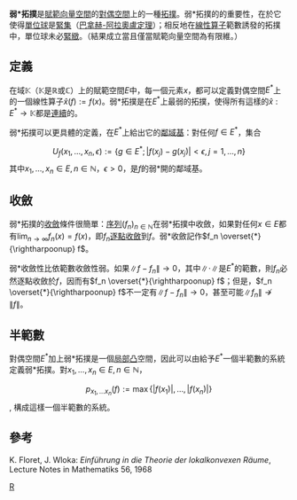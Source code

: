 '''弱*拓撲'''是[[賦範向量空間|賦範向量空間]]的[[對偶空間|對偶空間]]上的一種[[拓撲|拓撲]]。弱*拓撲的的重要性，在於它使得[[單位球|單位球]]是[[緊集|緊集]]（[[巴拿赫-阿拉奧盧定理|巴拿赫-阿拉奧盧定理]]）；相反地在[[線性算子|線性算子]]範數誘發的拓撲中，單位球未必[[緊緻|緊緻]]。（結果成立當且僅當賦範向量空間為有限維。）

==定義==
在域<math>\mathbb K</math>（<math>\mathbb K</math>是<math>\mathbb R</math>或<math>\mathbb C</math>）上的賦範空間<math>E</math>中，每一個元素<math>x</math>，都可以定義對偶空間<math>E^*</math>上的一個線性算子<math>\hat{x}(f) := f(x)</math>。弱*拓撲是在<math>E^*</math>上最弱的拓撲，使得所有這樣的<math>\hat x:E^* \to \mathbb K</math>都是[[連續|連續]]的。

弱*拓撲可以更具體的定義，在<math>E^*</math>上給出它的[[鄰域基|鄰域基]]：對任何<math>f\in E^*</math>，集合
:<math>U_f(x_1,\ldots,x_n,\epsilon) := \{g\in E^*; |f(x_j) - g(x_j)| < \epsilon, j=1,\ldots,n\}</math>
其中<math>x_1,\ldots,x_n\in E, n\in {\mathbb N}</math>，<math>\epsilon > 0</math>，是<math>f</math>的弱*開的鄰域基。

==收斂==
弱*拓撲的[[收斂|收斂]]條件很簡單：[[序列|序列]]<math>(f_n)_{n \in {\mathbb N}}</math>在弱*拓撲中收斂，如果對任何<math>x \in E</math>都有<math>\lim_{n\to\infty}f_n(x) = f(x)</math>，即<math>f_n</math>[[逐點收斂|逐點收斂]]到<math>f</math>。弱*收斂記作<math>f_n \overset{*}{\rightharpoonup} f</math>。

弱*收斂性比依範數收斂性弱。如果<math>\| f - f_n \| \to 0</math>，其中<math>\| \cdot \|</math>是<math>E^*</math>的範數，則<math>f_n</math>必然逐點收斂於<math>f</math>，因而有<math>f_n \overset{*}{\rightharpoonup} f</math>；但是，<math>f_n \overset{*}{\rightharpoonup} f</math>不一定有<math>\| f - f_n \| \to 0</math>，甚至可能<math>\| f_n \| \nrightarrow \|f\|</math>。

==半範數==
對偶空間<math>E^*</math>加上弱*拓撲是一個[[局部凸|局部凸]]空間，因此可以由給予<math>E^*</math>一個半範數的系統定義弱*拓撲。對<math>x_1,\ldots,x_n\in E, n\in {\mathbb N}</math>，
:<math>p_{x_1,\ldots x_n}(f) := \max\{|f(x_1)|,\ldots,|f(x_n)|\}</math>,
構成這樣一個半範數的系統。

==參考==
K. Floret, J. Wloka: ''Einführung in die Theorie der lokalkonvexen Räume'', Lecture Notes in Mathematiks 56, 1968

[[Category:泛函分析|R]]